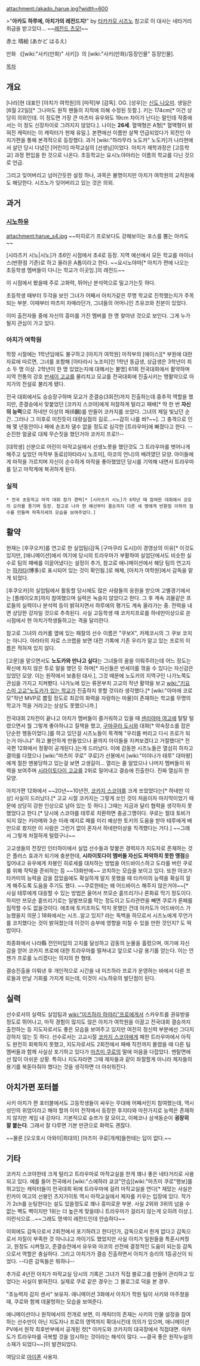 attachment:/akado_harue.jpg?width=600

>"'''아카도 하루에, 아치가의 레전드지!'''" by [[타카카모 시즈노]]
참고로 이 대사는 네타거리 취급을 받고있다...
~~[http://gaiad.egloos.com/5159233 레전드 츠모!]~~

赤土 晴絵 (あかど はるえ)

만화 《[wiki:"사키(만화)" 사키]》의 [wiki:"사키(만화)/등장인물" 등장인물].

[[목차]]

== 개요 ==

[나라]현 대표인 [아치가 여학원]의 [마작]부 [감독]. OG. [성우]는 [[신도 나오미]]. 생일은 [6월 22일][* 그나마도 원작 팬들의 지적에 의해 수정된 듯함.]. 키는 174cm[* 이건 상당히 의외인데. 이 정도면 가장 큰 마츠미 유우와도 19cm 차이가 난다는 말인데 작중에서는 이 정도 신장차이로 그려지지 않았다.]. 나이는 '''26세'''. 혈액형은 A형[* 혈액형이 밝혀진 캐릭터는 이 캐릭터가 현재 유일.].
본편에선 이름만 살짝 언급되었다가 외전인 아치가편을 통해 본격적으로 등장했다.
과거 [wiki:"하라무라 노도카" 노도카]가 나라현에서 살던 당시 다녔던 [어린이] 마작교실의 [선생님]이었다. 아치가 재학과정은 [고등학교] 과정 편입을 한 것으로 나온다. 초등학교는 요시노야마라는 이름의 학교를 다닌 것으로 언급.

그리고 잊어버리고 넘어간듯한 설정 하나, 과목은 불명이지만 아치가 여학원의 교직원에도 해당한다. 시즈노가 잊어버리고 있는 것은 의외.

== 과거 ==

=== [[시노하유]] ===

attachment:harue_s4.jpg
~~미히로기 프로보다도 강해보이는 포스를 뿜는 아카도~~

[시라츠키 시노|시노]가 초6인 시점에서 초4로 등장. 지역 예선에서 모든 학교를 마이너스(반환점 기준)로 하고 올라온 A톱이라고 한다. ~~요시노야마[* 아치가 편에 나오는 초등학생 멤버들이 다니는 학교가 이곳임.]의 레전드~~

이 시점에서 봤을때 주로 고화력, 뛰어난 분석력으로 밀고가는듯 하다.

초등학생 때부터 두각을 보인 그녀가 어째서 아치가같은 무명 학교로 진학했는지가 주목되는 부분.
이때부터 마츠미 자매라던가, 그녀들의 어머니인 츠유코와 친분이 있었다.

이미 출전자들 중에 자신의 흥미를 가진 멤버를 한 명 찾아낸 것으로 보인다. 그게 누가 될지 관심이 가고 있다.
=== 아치가 여학원 ===

학창 시절에는 1학년임에도 불구하고 [아치가 여학원] 마작부의 [에이스][* 부원에 대한 자료에 따르면, 그녀를 포함해 [아타라시 노조미]인 1학년 동급생, 상급생은 3학년이 최소 두 명 이상. 2학년이 한 명 있었는지에 대해서는 불명] 61회 전국대회에서 활약하며 지역 전통의 강호 [[반세이 고교]]를 물리치고 모교를 전국대회에 진출시키는 맹활약으로 아치가의 전설로 불리게 됐다.

전국 대회에서도 승승장구하며 모교가 준결승(3회전)까지 진출하는데 중추적 역할을 했지만, 준결승에서 맞붙었던 [코카지 스코야]에게 처참하게 털리고 패배[* 딱 한 번 '''자신의 능력'''으로 하네만 이상의 패(6飜)를 만들어 코카지를 쏘았다. 그녀의 제일 빛났던 순간. 그러나 그 이후로 미친듯이 대량실점의 길로...~~감히 나를 쏴?~~]. 그 충격으로 인해 몇 년동안이나 패에 손조차 댈수 없을 정도로 심각한 [트라우마]에 빠졌다고 한다. --순진한 얼굴로 대체 무슨짓을 했던거야 코카지 프로!!--

[대학생] 신분으로 어린이 마작교실에서 선생노릇을 했던것도 그 트라우마를 벗어나게 해주고 싶었던 마작부 동료([아타라시 노조미], 아코의 언니)의 배려였던 모양. 아이들에게 마작을 가르치며 자신이 순수하게 마작을 좋아했었던 당시를 기억해 내면서 트라우마를 딛고 마작계에 복귀하게 된다.

=== 실적 ===
 * 전국 초등학교 마작 대회 참가 경력[* [시라츠키 시노]가 6학년 때 참여한 대회에서 강호의 오라를 풍기며 등장. 참고로 나라 현 예선부터 결승까지 다른 세 명에게 반환점 이하의 점수를 만들며 파죽지세의 모습을 보여주었다.]

== 활약 ==

현재는 [후쿠오카]를 연고로 한 실업팀(감독 [구마쿠라 도시])이 경영상의 이유[* 이것도 있지만, [애니메이션]에서 여기에 당시의 트라우마가 부활하여 실업단에서도 비슷한 실수로 팀의 패배를 이끌어냈다는 설정이 추가, 참고로 애니메이션에서 해당 팀의 연고지는 [[하카타]](博多)로 표시되어 있는 것이 확인됨.]로 해체, [아치가 여학원]에서 감독을 맡게 되었다.

[후쿠오카]의 실업팀에서 활동할 당시에도 많은 사람들의 응원을 받으며 고별경기에서는 [플레이오프]까지 참여했으며  실력은 녹슬지 않았다고 한다. 그 후 계속 괴물같은 프로들의 실력이나 분석력 등이 밝혀지면서 하루에의 평가도 계속 올라가는 중. 전력을 내면 상당한 강자일 것으로 추측된다. 사실 고등학생 때 코카지프로를 하네만이상으로 쏜 시점에서 현 아치가학생들하고는 격을 달리한다.

참고로 그녀의 라커룸 옆에 있는 패찰의 선수 이름은 "쿠보X", 카제코시의 그 쿠보 코치는 아니다. 아라타의 자료 스크랩을 보면 대전 기록에 기존 우리가 알고 있는 프로의 이름은 적혀져 있지 않다. 

[고문]을 맡으면서도 '''노도카와 만나고 싶다'''는 그녀들의 꿈을 이뤄주려는데 어느 정도는 확신에 차지 않은 투로 말을 했던 듯 하며[* 자신들은 반세이를 꺾을 수 있다는 자신감은 있었던 모양. 이는 원작에서 보충된 대사.], 그것 때문에 노도카의 지역구인 나가노쪽도 관심을 가지고 지켜봤다. 나가노에 있는 류몬부치 고교의 작년 활약을 보고 [[wiki:"키요스미 고교"노도카가 있는 학교]]가 진출하지 못할 것이라 생각했다.[* [wiki:"아마에 코로모"작년 MVP로 뽑힐 정도로 최강의 화력을 자랑하는 마물]이 존재하는 학교를 무명의 학교가 꺽을 거라고는 상상도 못했으니까.]

전국대회 2차전이 끝나고 아치가 멤버들이 즐거워하고 있을 때 [[센리야마 여고]]에 탈탈 털렸으면서 뭘 그렇게 좋아하냐고 질책을 했고, [[구마쿠라 도시]]와 대화[* 약속장소를 잡은 단순한 행동이었다.]를 하고 있던걸 시즈노들이 목격해 "우리를 버리고 다시 프로가 되는거 아니냐" 하고 불안하게 만들었으나 끝까지 아이들을 지켜보겠다고 거절했다[* 전국편 12화에서 정황이 공개된다.]는게 드러났다. 이에 감동한 시즈노들은 열심히 하자고 결의를 다졌으나 [wiki:"마츠미 쿠로" 쿠로]가 선봉에서 [wiki:"미야나가 테루" 대마왕]에게 절찬 멘붕당하고 있는걸 보면 고생길이... 열리는 줄 알았으나 나머지 멤버들이 위력을 보여주며 [[시라이토다이 고교]]를 2위로 밀어내고 결승에 진출한다. 진짜 열심히 한 모양.

아치가편 12화에서 ~~20년~~10년전, [[코카지 스코야]]를 크게 쏘았었다는[* 하네만 이상] 사실이 드러났다.[* 고교 시절 코카지는 그렇게 쏘인 것이 처음이자 마지막이었기 때문에 상당히 강한 인상으로 남아 있는 듯 하다.] 그때는 지금과 달리 협력을 생각하지 못했었다고 한다.[* 당시에 스코야를 테루로 치환하면 충공그깽이다. 쿠로는 절대 토비가 되지 않는 키라메와 3순 미래 예지로 패를 미리 예상한 토키의 도움을 받아 테루에게 배만으로 쐈지만 이 사람은 그런거 없이 혼자서 하네만이상을 직격했다는 거다.] ~~그래서 그렇게 처절하게 털렸구나~~

고교생들의 전장인 인터하이에서 실업 선수들과 맞붙은 경력자가 지도자로 존재하는 것은 플러스 효과가 되기에 충분한데, '''시라이토다이 멤버들 자신도 파악하지 못한 맹점'''을 짚어내고 유우에게 차봉인 히로세를 대처하는 방법을 어드바이스하고 도라를 버린 쿠로를 위해 작탁을 준비하는 등 ~~13화만에~~ 코치하는 모습을 보이고 있다. 또한 아코가 타카미의 능력을 감을 잡았음에도 확실하게 알지 못했을 때 타카미의 능력을 확실히 알게 해주도록 도움을 주기도 했다. ~~쿠로한테는 왜 어드바이스 해주지 않은거야~~[* 사실 테루에게 대응할 수 있는 방법은 울어서 쯔모순 흩뜨리기나 론화료 막기 정도이다. 하지만 쯔모순 흩뜨리기로는 일발쯔모를 막는 정도이고 도라관련을 빼면 쿠로가 론패를 짐작할 수도 없을것이다. 애초에 토키조차도 막지 못했던 건데 아카도가 어드바이스 가능했을지 의문.] 18화에서는 시즈..알고 있지? 라는 독백을 하므로서 시즈노에게 무언가를 코치했다는 것이 밝혀졌는데 이것이 승부에 영향을 미칠 수 있을 만한 것인지? 도 떡밥이다.

최종화에서 나라縣 전인미답의 고지를 달성하고 감동의 눈물을 흘렸으며, 여기에 자신감을 얻어 코카지 프로에 대한 트라우마를 떨쳐내고 앞으로 나갈 용기를 얻는다. 이는 언젠가 프로를 노리겠다는 의지의 한 형태.

결승진출을 이뤄낸 후 개인적으로 시간을 내 미즈하라 프로가 운영하는 바에서 다른 프로들과 만날 기회를 가지게 되는데, 이것이 시노하유의 발단점이 된다.

== 실력 ==

선수로서의 실력도 실업팀과 [[wiki:"미즈하라 하야리"프로]]에게서 스카우트를 권유받을 정도로 뛰어나고, 마작 경험이 많지도 않은 아치가 여학원을 이끌고 전국대회 결승까지 출전하는 등 지도자로서도 좋은 모습을 보여주고 있지만 여전히 정신력 부분에선 그다지 강하지 않는 듯 하다. 선수로서는 고교시절 [[코카지 스코야]]에게 패한 트라우마에서 아직도 완전히 회복하지 못했고, 지도자로서도 2회전에서 패배 직전까지 몰렸을 때 다른 팀 멤버들과 함께 사실상 포기하고 있다가 [[마츠미 쿠로]]의 말에 마음을 다잡았다. 멘탈면에선 많이 아쉬운 상황. 특히나 지도자라면 그때 제자들과 같이 좌절할게 아니라 제자들의 용기를 북돋아줘야 했다는 것을 생각하면 더 아쉬워진다.

== 아치가편 포터블 ==

사키 아치가 편 포터블에서도 고등학생들이 싸우는 무대에 어째서인지 참여했는데, 역시 성인의 위엄이라고 해야 할까 이미 전작에서 등장한 후지타와 마찬가지로 능력은 존재하지 않지만 게임 내 강자다. 기본적으로 슌쯔가 잘 모이고, 이페코나 삼색동순이 '''굉장히 잘 붙는다'''. 그래서 잘 다루면 기본 만관으로 화력도 괜찮다.

~~물론 [오오호시 아와이|희대의] [마츠미 쿠로|개캐]들한테는 답이 없다.~~

== 기타 ==

코카지 스코야한테 크게 털리고 트라우마로 마작교실을 한게 꽤나 좋은 네타거리로 사용되고 있다. 예를 들어 전국에서 [wiki:"스에하라 쿄코"안습][wiki:"마츠미 쿠로"행보]를 뛰고있는 캐릭터들이 전국대회 뒤에 트라우마에 걸려 마작교실을 연다[* 재밌는 사실은 린카이 여고의 선봉인 츠지가이토 역시 마작교실에서 제자를 키우는 입장에 있다. 작가가 2ch를 눈팅한다는 설도 있을정도로 꽤나 흥미로운 부분. 사실 2위와 3위의 넘을 수 없는 벽도 벽이지만 1위는 더 높은게 맞을테니 트라우마가 걸리지 않는게 오히려 이상.]. 이런식으로...~~그래도 명색이 레전드인데 안습하다~~

이외에도 감독으로서 2회전에서 포기하려고 한다던가, 감독으로서 한게 없다고 감독으로서 자질이 부족한 것 아니냐고 까이기도 했었지만 사실 아치가 일원들을 특훈시켜줬고, 원정도 시켜줬고, 준결승전에서 유우와 아코의 선전에 결정적인 도움이 되는등 감독으로서 역할은 충실하다. 그리고 아치가가 결승 진출하면서 아치가 승리의 1등공신이 되었다. --다른 감독들은 뭐하나--

추가로 4년전 아치가 마작교실 당시의 기록은 그녀가 직접 블로그를 만들어 관리하고 있었다는 사실이 밝혀진다. 실제로 쿠로 같은 경우는 그 블로그로 덕을 본 경우.

"초능력자 감지 센서" 보유자. 애니메이션 3화에서 아치가 학원 팀이 사키와 마주쳤을 때, 쿠로와 함께 데꿀멍하는 모습을 보여준다.

애니메이션이나 원작에서의 전개로 보면, 이 캐릭터의 존재는 사키의 인물 설정을 참여하는 선수만이 아닌 지도자나 프로의 영역까지 확대시킨데 의의가 있으며, 애니메이션 PV에서 원작 최후반부에서 공개된 컷[* 아카도와 코카지의 대국장에서 직접대면. 아카도가 트라우마를 극복할 것을 암시하는 것이라는 해석이 많다. ~~결국 좋은 원작누설의 소재가 되었다~~]이 발견되었다.

여담으로 [[아이폰]] 사용자.
